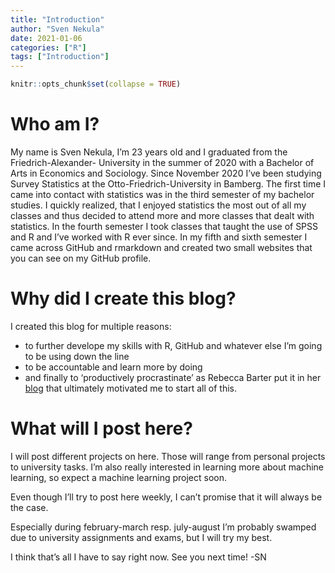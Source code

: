 ```yaml
---
title: "Introduction"
author: "Sven Nekula"
date: 2021-01-06
categories: ["R"]
tags: ["Introduction"]
---
```


```r
knitr::opts_chunk$set(collapse = TRUE)
```

# Who am I?

My name is Sven Nekula, I'm 23 years old and I graduated from the Friedrich-Alexander-
University in the summer of 2020 with a Bachelor of Arts in Economics and Sociology.
Since November 2020 I've been studying Survey Statistics at the Otto-Friedrich-University in Bamberg. 
The first time I came into contact with statistics was in the third semester of my
bachelor studies. I quickly realized, that I enjoyed statistics the most out of all
my classes and thus decided to attend more and more classes that dealt with statistics.
In the fourth semester I took classes that taught the use of SPSS and R and I've worked 
with R ever since. In my fifth and sixth semester I came across GitHub and rmarkdown
and created two small websites that you can see on my GitHub profile. 

# Why did I create this blog?

I created this blog for multiple reasons:


* to further develope my skills with R, GitHub and whatever else I'm going to be using
down the line
* to be accountable and learn more by doing
* and finally to 'productively procrastinate' as Rebecca Barter put it in her [blog](http://www.rebeccabarter.com/blog/2020-02-03_blogger/){target="_blank"}
that ultimately motivated me to start all of this. 

# What will I post here?

I will post different projects on here. Those will range from personal projects to university
tasks. I'm also really interested in learning more about machine learning, so expect a
machine learning project soon. 


Even though I'll try to post here weekly, I can't promise that it will always be the case.

Especially during february-march resp. july-august I'm probably swamped due to university
assignments and exams, but I will try my best.

I think that's all I have to say right now. See you next time! -SN